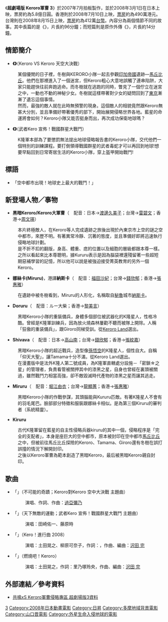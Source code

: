 {{noteTA
|T=zh-tw:超劇場版 Keroro軍曹 3 Keroro VS Keroro 天空大決戰; zh-hk:Keroro軍曹大電影3 天空大作戰;
|1=zh:超劇場版 Keroro軍曹; zh-tw:超劇場版 Keroro軍曹; zh-hk:Keroro軍曹大電影;
|2=zh-tw:Keroro VS Keroro 天空大決戰; zh-hk:Keroro 對 Keroro 天空大作戰;
|3=zh:小Kero K隆球的秘密; zh-tw:小Kero K隆球的秘密; zh-hk:Keroro回到未紅時;
|4=zh:龍勇士的逆襲; zh-tw:龍勇士的逆襲; zh-hk:翻兜侏儸紀;
|5=zh-tw:席恩; zh-hk:紫苑
}}

{{Infobox animanga/Headerofja
|標題= 超劇場版 Keroro軍曹 3 
|圖像= Keroromovie03.jpg
|尺寸= 150px
|說明= 
|日文名稱= 超劇場版ケロロ軍曹3<br/>ケロロ対ケロロ天空大決戦 であります!
|英文名稱= 
|假名= ちょーげきじょうばんケロロぐんそうスリー ケロロたいケロロてんくうだいけっせんであります!
|羅馬字= 
|類型= 喜劇、歷險、戰鬥
}}
{{Infobox animanga/name
|original=  {{lang|ja|超劇場版ケロロ軍曹3 ケロロ対ケロロ天空大決戦 であります!}}
|official= 
|formal= {{flagicon|ROC}} 超劇-{}-場版 Keroro軍曹 3 Keroro VS Keroro 天空大決戰<br />{{flagicon|HKG}} Keroro軍曹-{}-大電影3 天空大作戰
|common=
}}
{{Infobox animanga/Movie
|標題= Keroro 對 Keroro 天空大決戰
|導演= 山口晋
|製作= [[東京電視台|東京電視台]]、[[NAS|NAS]]和[[日昇動畫|日昇動畫]]
|上映日= {{flagicon|Japan}}2008年3月1日<br />{{flagicon|Hong Kong}} {{flagicon|Macau}} 2008年7月10日<br />{{flagicon|ROC}} 2008年8月15日
|片長=約96分鐘 
|原作= [[吉崎觀音|吉崎觀音]]
|作畫監督= 
|音樂=  
|Copyright= 2008 [[吉崎觀音|吉崎觀音]]／[[角川書店|角川書店]]<br/>[[角川映畫|角川映畫]]<br/>[[東京電視台|東京電視台]]、[[NAS|NAS]]<br/>[[日昇動畫|日昇動畫]]
}}
{{Infobox animanga/Movie
|標題= 武者Kero 宣佈！戰國群星大戰鬥
|圖像= 
|導演= 近藤信宏
|製作= [[東京電視台|東京電視台]]、[[NAS|NAS]]和[[日昇動畫|日昇動畫]]
|上映日= {{flagicon|Japan}}2008年3月1日<br />{{flagicon|Hong Kong}} {{flagicon|Macau}} 2008年7月10日<br />{{flagicon|ROC}} 2008年8月15日
|片長=約10分53秒 
|原作= [[吉崎觀音|吉崎觀音]]
|作畫監督= 
|音樂=  
|Copyright= 2008 [[吉崎觀音|吉崎觀音]]／[[角川書店|角川書店]]<br/>[[角川映畫|角川映畫]]<br/>[[東京電視台|東京電視台]]、[[NAS|NAS]]<br/>[[日昇動畫|日昇動畫]]}}
{{Infobox animanga/Footerofja}}

《'''超劇場版 Keroro軍曹 3'''》於2007年7月拍板製作，並於2008年3月1日在日本上映，票房約為5.8億日圓。香港則於2008年7月10日上映，[[票房|票房]]約為490萬港元。台灣則在2008年8月15日上映，[[票房|票房]]約為412萬[[台幣|台幣]]。內容分為兩個情節不同的故事。其中長篇的是《{{lang|ja|ケロロVSケロロ 天空大決戦 であります!}}》，片長約96分鐘；而短篇則是原作外傳《{{lang|ja|武者ケロ お披露目!戦国ラン星大バトル!!}}》，片長約14分鐘。

== 情節簡介 ==
*'''《{{lang|ja|ケロロVSケロロ 天空大決戦 であります!}}》'''（Keroro VS Keroro 天空大決戰）
:某個優閒的日子裡，冬樹與KERORO小隊一起去參觀[[印加帝國|印加帝國]]遺跡—[[馬丘比丘|馬丘比丘]]。他們在那裡進入了一個迷宮，但Keroro粗心大意地誤觸了連串陷阱，大家只能趕快往前奔跑逃命。而冬樹就在逃跑的同時，瞥見了一個佇立在迷宮之中，一動也不動的神秘少女。冬樹就這樣帶著對少女的疑問回到了[[東京|東京]]漸漸了遺忘這個事情。
:然而，最強的敵人就在此時無預警的現身。這個敵人的相貌竟然跟Keroro無甚大分別，並且準備好帶著優秀的部下，開始展開侵略世界各地。藍星的命運將會如何？Keroro小隊又能否挺身而出，再次成功保衛地球嗎？
*'''《{{lang|ja|武者ケロ お披露目!戦国ラン星大バトル!!}}》'''（武者Kero 宣佈！戰國群星大戰鬥）
:K隆軍本部為了要懲罰無法提出地球侵略報告書的Keroro小隊，交代他們一個特別的訓練課程。要打倒領導戰國群星的武者毒蛇才可以再回到地球!想要早點回到日常寄居生活的Keroro小隊，穿上盔甲開始戰鬥!

== 標語 ==
*「空中都市出現！地球史上最大的戰鬥！」

== 新登場人物／事物 ==
*'''黑暗Keroro/Keroro大軍曹'''（{{lang|ja|ダークケロロ}}　配音：日本→[[渡邊久美子|渡邊久美子]]；台灣→[[雷碧文|雷碧文]]；香港→[[周文瑛|周文瑛]]）
:本片終極敵人，在Keroro等人完成遺跡之旅後出現於內東京市上空的謎之空中都市，來歷不明。有著異常冷靜、沉著的態度，並且準備好即將迅速執行侵略地球計劃。
:是不折不扣的翻版，身高、體重、痣的位置以及細胞的層級都跟本尊一樣。之所以看起來比本尊聰明，據Kururu表示是因為腦袋裡還殘留著一些超短期惡補學習的記憶，所以他可以說是被強迫接受菁英教育的另外一個Keroro。
*'''娜絲卡(Miruru)'''，港譯'''納斯卡'''（{{lang|ja|ナスカ}}　配音：[[福田沙紀|福田沙紀]]；台灣→[[錢欣郁|錢欣郁]]；香港→[[張惠雅|張惠雅]]）
:在遺跡中被冬樹看到，Miruru的人形化，名稱取自[[秘魯|秘魯]]城市[[納斯卡|納斯卡]]。
*'''Doruru'''（{{lang|ja|ドルル}}　配音：ルー大柴；香港→[[黎美言|黎美言]]）
:黑暗Keroro小隊的重裝備兵，身體多個部位被武器化的K隆星人，性格冷酷。曾經是K隆軍訓練兵，因為放火燒森林屢勸不聽而被隊上開除。人稱「狂傲的重装備兵」，跟Giroro同梯受訓。從[[Keroro_Land|Keroro Land]]選出。
*'''Shivava'''（{{lang|ja|シヴァヴァ}}　配音：日本→[[高山南|高山南]]；台灣→[[錢欣郁|錢欣郁]]；香港→[[張紋嘉|張紋嘉]]）
:黑暗Keroro小隊的超近戰兵，造型像[[孫悟空|孫悟空]]的K隆星人，個性自大。自稱「仰天大聖」，讓Tamama十分不滿，從Keroro Land選出。
:在漫畫版中是法外K隆人第二號成員，為K隆軍直轄處分設施－「密鎖☆之星」的管理者，負責看管被關押其中的漆黑之星，自身也曾經在裏頭被關過，雖然戰鬥力相當高強，卻不敵毀滅時代產物的漆黑之星而讓其逃走。
*'''Miruru'''（{{lang|ja|ミルル}}　配音：[[堀江由衣|堀江由衣]]；台灣→[[龍顯蕙|龍顯蕙]]；香港→[[張惠雅|張惠雅]]）
:黑暗Keroro小隊的作戰參謀，其頭腦能與Kururu匹敵。有著K隆星人不會有的羽毛尾巴。臉部部分特徵和服裝跟娜絲卡相似。是為第三個Kiruru的審判者（系統精靈）。
*'''Kiruru'''
:古代K隆軍留在藍星的自主性侵略兵器kiruru的其中一個，侵略程序是「完全的支配者」，本身是座巨大的空中都市，原本被封印在空中都市[[馬丘比丘|馬丘比丘]]之中，但被前往馬丘比丘探險的Keroro、Tamama、Giroro還有冬樹在誤打誤撞的情況下解開封印。
:之後以Keroro軍曹為範本創造了黑暗Keroro，最后被黑暗Keroro親自封印。

== 歌曲 ==
*「{{lang|ja|ありえないくらい奇跡}}」（不可能的奇蹟；Keroro對Keroro 空中大決戰 主題曲）
*:演唱、作詞、作曲：[[過亞彌乃|過亞彌乃]]
*「{{lang|ja|天下無敵のエクササイズ}}」（天下無敵的運動；武者Kero 宣佈！戰國群星大戰鬥 主題曲）
*:演唱：田崎佑一、藤原時
*「{{lang|ja|ケロッ!とマーチ 2008}}」（Kero！進行曲 2008）
*:演唱：土田晃之、柳原可奈子，作詞：{{lang|ja|もりちよこ}}，作曲、編曲：[[沢田_完|沢田 完]]
*「{{lang|ja|燃えろ!ケロロ}}」（燃燒吧！Keroro）
*:演唱：土田晃之，作詞：里乃塚玲央，作曲、編曲：[[沢田_完|沢田 完]]

== 外部連結／參考資料 ==
*[https://web.archive.org/web/20090312043711/http://k66.shingoaoi.com/story/402/movie3   共鳴xS Keroro軍曹侵略專區 超劇場版3資料]

{{Keroro軍曹}}
{{DEFAULTSORT:Chō Gekijban Keroro Gunsō 3: Keroro Tai Keroro—Tenkū Dai Kessen de Arimasu!}}

[[Category:超劇場版_Keroro軍曹|3]]
[[Category:2008年日本動畫電影|Category:2008年日本動畫電影]]
[[Category:日昇|Category:日昇]]
[[Category:多摩地域背景電影|Category:多摩地域背景電影]]
[[Category:山口晋電影|Category:山口晋電影]]
[[Category:外星生命入侵地球的電影|Category:外星生命入侵地球的電影]]